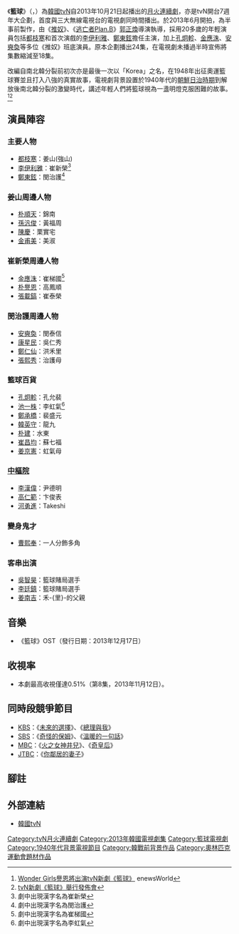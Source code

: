 {{otheruses|subject=2013年韓國tvN電視台播出的電視劇|other=原本意思|籃球}}
{{Infobox Television
| show_name           = 籃球
| original_name       = {{lang|ko|빠스껫볼}}
| image                = [[File:Basketball_TVN.jpg|250px]]
| caption              = 
| genre                = 
| format               = 
| creator              = 
| developer            = 
| writer               = [[金志瑩|金志瑩]]、[[張希鎮|張希鎮]]
| director             = [[郭正煥|郭正煥]]
| creative_director    = 
| presenter            = 
| starring             = [[都枝寒|都枝寒]]、[[李伊利雅|李伊利雅]]、[[鄭東鉉|鄭東鉉]]
| slogan               = 
| judges               = 
| voices               = 
| narrated             = 
| theme_song           = 
| opentheme            =  
| endtheme             = 
| composer             = 
| country              = {{KOR}}
| language             = [[韓語|韓語]]
| num_seasons          = 
| num_episodes         = 18（24-6）
| list_episodes        = 
| executive_producer   = 
| producer             = 
| supervising_producer = 
| editor               = 
| location             = 
| cinematography       = 
| camera               = 
| runtime              = 
| company              =
| distributor          = 
| channel              = [[tvN|tvN]]
| picture_format       = 
| audio_format         = 
| first_run            = {{KOR}}
| first_aired          = {{start date|2013|10|21}}
| last_aired           = {{end date|2013|12|17}}
| status               = 
| related              = 
| website              = http://program.interest.me/tvn/basketball
| 中國大陸名稱 = 
| 台灣名稱   = 
| 港澳名稱   = 
| 馬新名稱   = 
}}
《'''籃球'''》（{{lang-ko|'''빠스껫볼'''}}，{{lang-en|'''Basketball'''}}）為[[韓國|韓國]][[tvN|tvN]]自2013年10月21日起播出的[[TvN月火連續劇|月火連續劇]]，亦是tvN開台7週年大企劃，首度與三大無線電視台的電視劇同時間播出。於2013年6月開拍，為半事前製作，由《[[推奴|推奴]]》、《[[逃亡者Plan.B|逃亡者Plan.B]]》[[郭正煥|郭正煥]]導演執導，採用20多歲的年輕演員包括[[都枝寒|都枝寒]]和首次演戲的[[李伊利雅|李伊利雅]]、[[鄭東鉉|鄭東鉉]]擔任主演，加上[[孔炯軫|孔炯軫]]、[[金應洙|金應洙]]、[[安奭奐|安奭奐]]等多位《推奴》班底演員。原本企劃播出24集，在電視劇未播過半時宣佈將集數縮減至18集。

改編自南北韓分裂前初次亦是最後一次以「Korea」之名，在1948年出征奧運籃球賽並且打入八強的真實故事，電視劇背景設置於1940年代的[[朝鮮日治時期|朝鮮日治時期]]到解放後南北韓分裂的激變時代，講述年輕人們將籃球視為一盞明燈克服困難的故事。<ref>[http://tw.enewsworld.interest.me/enews/contents.asp?idx=37272&idxType=KDramaMovie Wonder Girls譽恩將出演tvN新劇《籃球》]{{Dead link|date=2020年2月 |bot=InternetArchiveBot |fix-attempted=yes }} enewsWorld{{zh}}</ref><ref>[http://cn.chosun.com/big5/site/data/html_dir/2013/10/15/20131015000003.html tvN新劇《籃球》舉行發佈會]{{zh}}</ref>

== 演員陣容 ==
=== 主要人物 ===
*[[都枝寒|都枝寒]]：姜山(強山)
*[[李伊利雅|李伊利雅]]：崔新榮<ref>劇中出現漢字名為崔新榮</ref>
*[[鄭東鉉|鄭東鉉]]：閔治護<ref>劇中出現漢字名為閔治護</ref>

=== 姜山周邊人物 ===
*[[朴順天_(演員)|朴順天]]：錦南
*[[孫汎俊|孫汎俊]]：黃福周
*[[陳慶_(南韓)|陳慶]]：栗實宅
*[[金甫美_(1987年)|金甫美]]：美淑

=== 崔新榮周邊人物 ===
*[[金應洙|金應洙]]：崔梯國<ref>劇中出現漢字名為崔梯國</ref>
*[[朴譽恩|朴譽恩]]：高鳳順
*[[張載鎬|張載鎬]]：崔泰榮
=== 閔治護周邊人物 ===
*[[安奭奐|安奭奐]]：閔泰信
*[[康星民|康星民]]：吳仁秀
*[[鄭仁仙|鄭仁仙]]：洪禾里
*[[張熙秀|張熙秀]]：治護母

=== 籃球百貨 ===
*[[孔炯軫|孔炯軫]]：孔允裴
*[[池一株|池一株]]：李虹氣<ref>劇中出現漢字名為李虹氣</ref>
*[[鄭承橋|鄭承橋]]：裴盛元
*[[韓英守|韓英守]]：龍九
*[[朴建|朴建]]：水東
*[[崔昌均|崔昌均]]：蘇七福
*[[姜京憲|姜京憲]]：虹氣母
=== [[朝鮮總督府中樞院|中樞院]] ===
*[[李漢偉|李漢偉]]：尹德明
*[[高仁範|高仁範]]：卞俊表
*[[河勇進|河勇進]]：Takeshi
=== 變身鬼才 ===
*[[曹熙奉|曹熙奉]]：一人分飾多角
=== 客串出演 ===
*[[吳智昊|吳智昊]]：籃球賭局選手
*[[李廷鎮|李廷鎮]]：籃球賭局選手
*[[姜南吉|姜南吉]]：禾-{里}-的父親

== 音樂 ==
*《籃球》OST（發行日期：2013年12月17日）
{{Tracklist
| writing_credits = 
| music_credits = 
| lyrics_credits = 
| arranger_credits = 
| producer_credits = 
| extra_column = 演唱

| title1 = 千日之夜
| note1 = 
| extra1 = The One
| length1 =

| title2 = Rebound
| note2 = 
| extra2 = 朴完奎
| length2 =

| title3 = 讓我哭泣
| note3 = 
| extra3 = [[KCM|KCM]]
| length3 =

| title4 = 總是想你
| note4 = 
| extra4 = Navi
| length4 =

| title5 = 籃球
| note5 = 
| extra5 = Various Artists
| length5 =

| title6 = Omega Point
| note6 = 
| extra6 = Various Artists
| length6 =

| title7 = Go For It
| note7 = 
| extra7 = Various Artists
| length7 = 

| title8 = You And I
| note8 = 
| extra8 = Various Artists
| length8 =

| title9 = The Final Game
| note9 = 
| extra9 = Various Artists
| length9 =

| title10 = Ready For Anything
| note10 = 
| extra10 = Various Artists
| length10 =

| title11 = Train
| note11 = 
| extra11 = Various Artists
| length11 =

| title12 = 京城之夜
| note12 = 
| extra12 = Various Artists
| length12 =

| title13 = We Stand
| note13 =
| extra13 = Various Artists
| length13 =

| title14 = 失約
| note14 =
| extra14 = Various Artists
| length14 =

| title15 = Alone
| note15 =
| extra15 = Various Artists
| length15 =

| title16 = The Coup
| note16 =
| extra16 = Various Artists
| length16 =

| title17 = Misty
| note17 =
| extra17 = Various Artists
| length17 =

| title18 = 再一次
| note18 =
| extra18 = Various Artists
| length18 =
}}

== 收視率 ==
*本劇最高收視僅達0.51%（第8集，2013年11月12日）。

== 同時段競爭節目 ==
*[[韓國放送公社|KBS]]：《[[未來的選擇|未來的選擇]]》、《[[總理與我|總理與我]]》
*[[SBS_(韓國)|SBS]]：《[[奇怪的保姆|奇怪的保姆]]》、《[[溫暖的一句話|溫暖的一句話]]》
*[[文化廣播_(韓國)|MBC]]：《[[火之女神井兒|火之女神井兒]]》、《[[奇皇后_(電視劇)|奇皇后]]》
*[[JTBC|JTBC]]：《[[你鄰居的妻子|你鄰居的妻子]]》

== 腳註 ==
{{reflist}}
== 外部連結 ==
*[http://program.interest.me/tvn/basketball 韓國tvN]{{ko}}

{{電視節目的變遷
|電視台= {{KOR}} [[tvN|tvN]]
|播放檔次= [[TvN月火連續劇|月火劇]]
|節目名稱= 籃球<br />（2013年10月21日 - 2013年12月17日）
|上一節目= [[Who_Are_You|Who Are You]]<br />（2013年7月29日 - 2013年9月17日）
|下一節目= [[二十歲_(電視劇)|二十歲]]<br />（2014年1月6日 - 2014年1月7日）
}}

{{電視節目的變遷
|電視台= {{MYA}} [[SKYNET_International_Drama|SKYNET International Drama]]
|播放檔次= 每天 19:00-19:40
|節目名稱= 籃球<br />（2014年6月26日 - 2014年7月31日）
|上一節目= [[廣告天才李太白|廣告天才李太白]]<br />（2014年5月25日 - 2014年6月25日）
|下一節目= [[愛能給別人嗎|愛能給別人嗎]]<br />（2014年8月1日 - 2014年 月 日）
}}


{{tvN月火連續劇}}
{{南韓古裝/年代電視劇}}
{{2013年南韓古裝/年代電視劇}}

{{DEFAULTSORT:Basketball}}
[[Category:tvN月火連續劇|Category:tvN月火連續劇]]
[[Category:2013年韓國電視劇集|Category:2013年韓國電視劇集]]
[[Category:籃球電視劇|Category:籃球電視劇]]
[[Category:1940年代背景電視節目|Category:1940年代背景電視節目]]
[[Category:韓戰前背景作品|Category:韓戰前背景作品]]
[[Category:奧林匹克運動會題材作品|Category:奧林匹克運動會題材作品]]